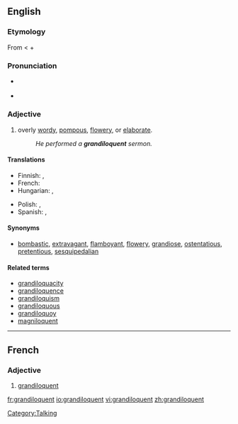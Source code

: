 {{was wotd|2007|November|7}}
==English==

===Etymology===
From {{L.}} {{term|grandiloquus}} < {{term|grandis|grandis|great, full}} + {{term|loquor|loquor|speak}}

===Pronunciation===
* {{a|RP|US}} {{IPA|/gɹænˈdɪl.ə.kwənt/}} {{SAMPA|/gr{n"dIl.@.kW@nt/}}
* {{audio|en-us-grandiloquent.ogg|Audio (US)}}

===Adjective===
{{en-adj}}

# {{context|of a person, their language or writing}} overly [[wordy]], [[pompous]], [[flowery]], or [[elaborate]].
#: ''He performed a '''grandiloquent''' sermon.''

====Translations====
{{trans-top|overly wordy or elaborate}}
* Finnish: {{t-|fi|mahtipontinen}}, {{t|fi|suurieleinen}}
* French: {{t+|fr|grandiloquent}}
* Hungarian: {{t|hu|szónokias}}, {{t-|hu|dagályos}}
{{trans-mid}}
* Polish: {{t|pl|górnolotny|m}}, {{t|pl|grandilokwentny|m}}
* Spanish: {{t-|es|grandilocuente}}, {{t-|es|grandílocuo}}
{{trans-bottom}}

====Synonyms====
* {{sense|overly wordy or elaborate}} [[bombastic]], [[extravagant]], [[flamboyant]], [[flowery]], [[grandiose]], [[ostentatious]], [[pretentious]], [[sesquipedalian]]

====Related terms====
* [[grandiloquacity]]
* [[grandiloquence]]
* [[grandiloquism]]
* [[grandiloquous]]
* [[grandiloquoy]]
* [[magniloquent]]

[[Category:Talking]]

----

==French==

===Adjective===
{{fr-adj}}

# [[#English|grandiloquent]]

[[fr:grandiloquent]]
[[io:grandiloquent]]
[[vi:grandiloquent]]
[[zh:grandiloquent]]